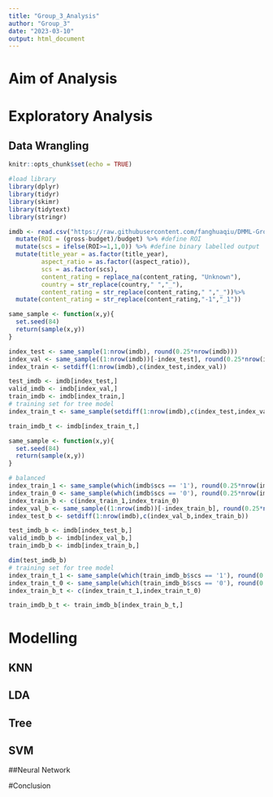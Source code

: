 ```yaml
---
title: "Group_3_Analysis"
author: "Group_3"
date: "2023-03-10"
output: html_document
---
```

# Aim of Analysis

# Exploratory Analysis

## Data Wrangling
```r
knitr::opts_chunk$set(echo = TRUE)

#load library
library(dplyr)
library(tidyr)
library(skimr)
library(tidytext)
library(stringr)
```

```r
imdb <- read.csv("https://raw.githubusercontent.com/fanghuaqiu/DMML-Group-3/main/group_3.csv",na.strings = "") %>%
  mutate(ROI = (gross-budget)/budget) %>% #define ROI
  mutate(scs = ifelse(ROI>=1,1,0)) %>% #define binary labelled output
  mutate(title_year = as.factor(title_year),
         aspect_ratio = as.factor((aspect_ratio)),
         scs = as.factor(scs),
         content_rating = replace_na(content_rating, "Unknown"),
         country = str_replace(country," ","_"),
         content_rating = str_replace(content_rating," ","_"))%>%
  mutate(content_rating = str_replace(content_rating,"-1","_1"))
```



```r
same_sample <- function(x,y){
  set.seed(84)
  return(sample(x,y))
}

index_test <- same_sample(1:nrow(imdb), round(0.25*nrow(imdb)))
index_val <- same_sample((1:nrow(imdb))[-index_test], round(0.25*nrow(imdb)))
index_train <- setdiff(1:nrow(imdb),c(index_test,index_val))

test_imdb <- imdb[index_test,]
valid_imdb <- imdb[index_val,]
train_imdb <- imdb[index_train,]
# training set for tree model
index_train_t <- same_sample(setdiff(1:nrow(imdb),c(index_test,index_val)), round(0.25*nrow(imdb)))

train_imdb_t <- imdb[index_train_t,]
```

```r
same_sample <- function(x,y){
  set.seed(84)
  return(sample(x,y))
}

# balanced
index_train_1 <- same_sample(which(imdb$scs == '1'), round(0.25*nrow(imdb)))
index_train_0 <- same_sample(which(imdb$scs == '0'), round(0.25*nrow(imdb)))
index_train_b <- c(index_train_1,index_train_0)
index_val_b <- same_sample((1:nrow(imdb))[-index_train_b], round(0.25*nrow(imdb)))
index_test_b <- setdiff(1:nrow(imdb),c(index_val_b,index_train_b))

test_imdb_b <- imdb[index_test_b,]
valid_imdb_b <- imdb[index_val_b,]
train_imdb_b <- imdb[index_train_b,]

dim(test_imdb_b)
# training set for tree model
index_train_t_1 <- same_sample(which(train_imdb_b$scs == '1'), round(0.25*nrow(train_imdb_b)))
index_train_t_0 <- same_sample(which(train_imdb_b$scs == '0'), round(0.25*nrow(train_imdb_b)))
index_train_b_t <- c(index_train_t_1,index_train_t_0)

train_imdb_b_t <- train_imdb_b[index_train_b_t,]
```



# Modelling

## KNN

## LDA

## Tree

## SVM

##Neural Network

#Conclusion

